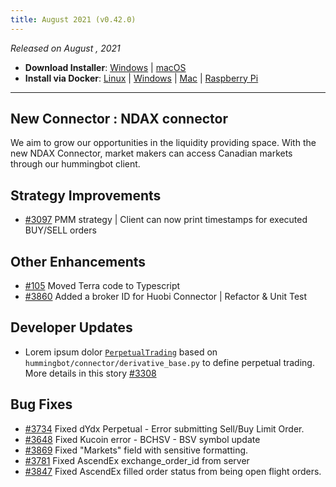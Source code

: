 ```yaml
---
title: August 2021 (v0.42.0)
---
```



_Released on August , 2021_

- **Download Installer**: [Windows](https://dist.hummingbot.io/hummingbot_v0.42.0_setup.exe) | [macOS](https://dist.hummingbot.io/hummingbot_v0.42.0.dmg)
- **Install via Docker**: [Linux](/installation/linux/#install-via-docker) | [Windows](/installation/windows/#install-via-docker) | [Mac](/installation/mac/#install-via-docker) | [Raspberry Pi](/installation/raspberry/)

---

## New Connector : NDAX connector

We aim to grow our opportunities in the liquidity providing space. With the new NDAX Connector, market makers can access Canadian markets through our hummingbot client.

## Strategy Improvements

- [#3097](https://github.com/CoinAlpha/hummingbot/issues/3097) PMM strategy | Client can now print timestamps for executed BUY/SELL orders

## Other Enhancements

- [#105](https://github.com/CoinAlpha/gateway-api/pull/105) Moved Terra code to Typescript
- [#3860](https://github.com/CoinAlpha/hummingbot/pull/3860) Added a broker ID for Huobi Connector | Refactor & Unit Test

## Developer Updates

- Lorem ipsum dolor [`PerpetualTrading`](https://github.com/CoinAlpha/hummingbot/blob/master/hummingbot/connector/perpetual_trading.py#L12) based on `hummingbot/connector/derivative_base.py` to define perpetual trading. More details in this story [#3308](https://github.com/CoinAlpha/hummingbot/issues/3308)

## Bug Fixes

- [#3734](https://github.com/CoinAlpha/hummingbot/pull/3734) Fixed dYdx Perpetual - Error submitting Sell/Buy Limit Order.
- [#3648](https://github.com/CoinAlpha/hummingbot/pull/3648) Fixed Kucoin error - BCHSV - BSV symbol update
- [#3869](https://github.com/CoinAlpha/hummingbot/pull/3869) Fixed "Markets" field with sensitive formatting.
- [#3781](https://github.com/CoinAlpha/hummingbot/pull/3781) Fixed AscendEx exchange_order_id from server
- [#3847](https://github.com/CoinAlpha/hummingbot/pull/3847) Fixed AscendEx filled order status from being open flight orders.
